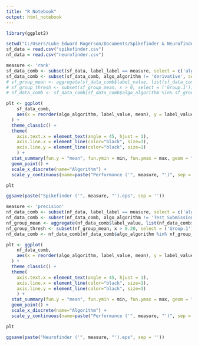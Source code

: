 ```yaml
---
title: "R Notebook"
output: html_notebook
---
```



```r

library(ggplot2)

setwd("C:/Users/Luke Edward Rogerson/Documents/Spikefinder & Neurofinder")
sf_data = read.csv("spikefinder.csv")
nf_data = read.csv("neurofinder.csv") 

```


```r
measure <- 'rank'
sf_data_comb <- subset(sf_data, label_label == measure, select = c('algo_algorithm', 'label_value', 'dset_dataset'))
sf_data_comb <- subset(sf_data_comb, algo_algorithm != 'derivative', select = c('algo_algorithm', 'label_value', 'dset_dataset'))
# sf_group_mean <- aggregate(sf_data_comb$label_value, list(sf_data_comb$algo_algorithm), mean)
# sf_group_thresh <- subset(sf_group_mean, x > 0, select = ('Group.1'))
# sf_data_comb <- sf_data_comb[sf_data_comb$algo_algorithm %in% sf_group_thresh$Group.1,]

plt <- ggplot(
    sf_data_comb,
    aes(x = reorder(algo_algorithm, label_value, mean), y = label_value)
  ) + 
  theme_classic() +
  theme(
    axis.text.x = element_text(angle = 45, hjust = 1),
    axis.line.x = element_line(color="black", size=1),
    axis.line.y = element_line(color="black", size=1)
    ) +
  stat_summary(fun.y = "mean", fun.ymin = min, fun.ymax = max, geom = "bar", fill = "grey60") +
  geom_point() +
  scale_x_discrete(name="Algorithm") +
  scale_y_continuous(name=paste("Performance ('", measure, "')", sep = ''),  expand = c(0, 0)) # limits = c(0, 1),

plt

ggsave(paste("Spikefinder ('", measure, "').eps", sep = ''))

```

```r

measure <- 'precision'
nf_data_comb <- subset(nf_data, label_label == measure, select = c('algo_algorithm', 'label_value', 'dset_dataset'))
nf_data_comb <- subset(nf_data_comb, algo_algorithm != 'Test Submission', select = c('algo_algorithm', 'label_value', 'dset_dataset'))
nf_group_mean <- aggregate(nf_data_comb$label_value, list(nf_data_comb$algo_algorithm), mean)
nf_group_thresh <- subset(nf_group_mean, x > 0.20, select = ('Group.1'))
nf_data_comb <- nf_data_comb[nf_data_comb$algo_algorithm %in% nf_group_thresh$Group.1,]

plt <- ggplot(
    nf_data_comb,
    aes(x = reorder(algo_algorithm, label_value, mean), y = label_value)
  ) + 
  theme_classic() +
  theme(
    axis.text.x = element_text(angle = 45, hjust = 1),
    axis.line.x = element_line(color="black", size=1),
    axis.line.y = element_line(color="black", size=1)
    ) +
  stat_summary(fun.y = "mean", fun.ymin = min, fun.ymax = max, geom = "bar", alpha = 1, fill = "grey60") +
  geom_point() +
  scale_x_discrete(name="Algorithm") +
  scale_y_continuous(name=paste("Performance ('", measure, "')", sep = ''), limits=c(0, 1), expand = c(0,0))

plt

ggsave(paste("Neurofinder ('", measure, "').eps", sep = ''))
```

